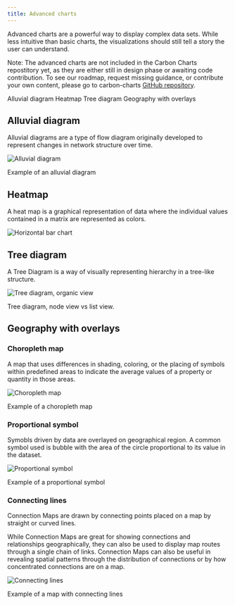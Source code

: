 ```yaml
---
title: Advanced charts
---
```


<PageDescription>

Advanced charts are a powerful way to display complex data sets. While less intuitive than basic charts, the visualizations should still tell a story the user can understand.

</PageDescription>

<InlineNotification kind="information">

Note: The advanced charts are not included in the Carbon Charts repostitory yet, as they are either still in design phase or awaiting code contribution. To see our roadmap, request missing guidance, or contribute your own content, please go to carbon-charts [GitHub repository](https://github.com/carbon-design-system/carbon-charts).

</InlineNotification>

<AnchorLinks>

<AnchorLink>Alluvial diagram</AnchorLink>
<AnchorLink>Heatmap</AnchorLink>
<AnchorLink>Tree diagram</AnchorLink>
<AnchorLink>Geography with overlays</AnchorLink>

</AnchorLinks>

## Alluvial diagram

Alluvial diagrams are a type of flow diagram originally developed to represent changes in network structure over time.

<Row>
<Column  colLg={8} colMd={6} colSm={4} >

![Alluvial diagram](images/charts-adv-alluvial.png)

<Caption>Example of an alluvial diagram</Caption>

</Column>
</Row>

## Heatmap

A heat map is a graphical representation of data where the individual values contained in a matrix are represented as colors.

<Row>
<Column  colLg={8} colMd={6} colSm={4} >

![Horizontal bar chart](images/charts-adv-heatmap.png)

</Column>
</Row>

## Tree diagram

A Tree Diagram is a way of visually representing hierarchy in a tree-like structure.

<Row>
<Column  colLg={8} colMd={6} colSm={4} >

![Tree diagram, organic view](images/charts-adv-tree4.png)

<Caption>Tree diagram, node view vs list view. </Caption>

</Column>
</Row>

## Geography with overlays

### Choropleth map

A map that uses differences in shading, coloring, or the placing of symbols within predefined areas to indicate the average values of a property or quantity in those areas.

<Row>
<Column  colLg={8} colMd={6} colSm={4} >

![Choropleth map](images/charts-adv-choropleth.png)

<Caption>Example of a choropleth map</Caption>

</Column>
</Row>

### Proportional symbol

Symobls driven by data are overlayed on geographical region. A common symbol used is bubble with the area of the circle proportional to its value in the dataset.

<Row>
<Column  colLg={8} colMd={6} colSm={4} >

![Proportional symbol](images/charts-adv-proportion.png)

<Caption>Example of a proportional symbol</Caption>

</Column>
</Row>

### Connecting lines

Connection Maps are drawn by connecting points placed on a map by straight or curved lines.

While Connection Maps are great for showing connections and relationships geographically, they can also be used to display map routes through a single chain of links. Connection Maps can also be useful in revealing spatial patterns through the distribution of connections or by how concentrated connections are on a map.

<Row>
<Column  colLg={8} colMd={6} colSm={4} >

![Connecting lines](images/charts-adv-connecting.png)

<Caption>Example of a map with connecting lines</Caption>

</Column>
</Row>
